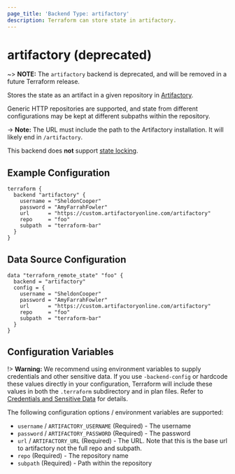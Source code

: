 ```yaml
---
page_title: 'Backend Type: artifactory'
description: Terraform can store state in artifactory.
---
```


# artifactory (deprecated)

~> **NOTE:** The `artifactory` backend is deprecated, and will be removed in a future Terraform release.

Stores the state as an artifact in a given repository in
[Artifactory](https://www.jfrog.com/artifactory/).

Generic HTTP repositories are supported, and state from different
configurations may be kept at different subpaths within the repository.

-> **Note:** The URL must include the path to the Artifactory installation.
It will likely end in `/artifactory`.

This backend does **not** support [state locking](/language/state/locking).

## Example Configuration

```hcl
terraform {
  backend "artifactory" {
    username = "SheldonCooper"
    password = "AmyFarrahFowler"
    url      = "https://custom.artifactoryonline.com/artifactory"
    repo     = "foo"
    subpath  = "terraform-bar"
  }
}
```

## Data Source Configuration

```hcl
data "terraform_remote_state" "foo" {
  backend = "artifactory"
  config = {
    username = "SheldonCooper"
    password = "AmyFarrahFowler"
    url      = "https://custom.artifactoryonline.com/artifactory"
    repo     = "foo"
    subpath  = "terraform-bar"
  }
}
```

## Configuration Variables

!> **Warning:**  We recommend using environment variables to supply credentials and other sensitive data. If you use `-backend-config` or hardcode these values directly in your configuration, Terraform will include these values in both the `.terraform` subdirectory and in plan files. Refer to [Credentials and Sensitive Data](/language/settings/backends/configuration#credentials-and-sensitive-data) for details.

The following configuration options / environment variables are supported:

- `username` / `ARTIFACTORY_USERNAME` (Required) - The username
- `password` / `ARTIFACTORY_PASSWORD` (Required) - The password
- `url` / `ARTIFACTORY_URL` (Required) - The URL. Note that this is the base url to artifactory not the full repo and subpath.
- `repo` (Required) - The repository name
- `subpath` (Required) - Path within the repository
